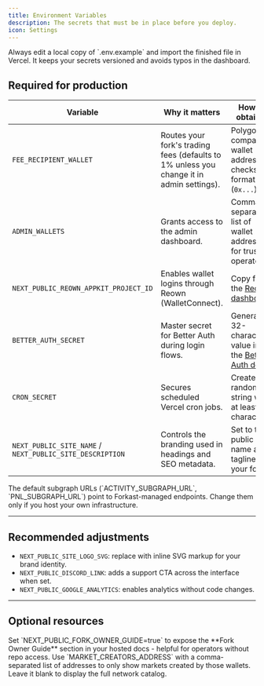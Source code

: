 ```yaml
---
title: Environment Variables
description: The secrets that must be in place before you deploy.
icon: Settings
---
```



<Callout type="warning">
  Always edit a local copy of `.env.example` and import the finished file in Vercel. It keeps your secrets versioned and avoids typos in the dashboard.
</Callout>

## Required for production

| Variable | Why it matters | How to obtain it |
| --- | --- | --- |
| `FEE_RECIPIENT_WALLET` | Routes your fork's trading fees (defaults to 1% unless you change it in admin settings). | Polygon-compatible wallet address in checksum format (`0x...`). |
| `ADMIN_WALLETS` | Grants access to the admin dashboard. | Comma-separated list of wallet addresses for trusted operators. |
| `NEXT_PUBLIC_REOWN_APPKIT_PROJECT_ID` | Enables wallet logins through Reown (WalletConnect). | Copy from the [Reown dashboard](https://dashboard.reown.com/). |
| `BETTER_AUTH_SECRET` | Master secret for Better Auth during login flows. | Generate a 32-character value in the [Better Auth docs](https://www.better-auth.com/docs/installation#set-environment-variables). |
| `CRON_SECRET` | Secures scheduled Vercel cron jobs. | Create any random string with at least 16 characters. |
| `NEXT_PUBLIC_SITE_NAME` / `NEXT_PUBLIC_SITE_DESCRIPTION` | Controls the branding used in headings and SEO metadata. | Set to the public name and tagline for your fork. |

<Callout type="info">
  The default subgraph URLs (`ACTIVITY_SUBGRAPH_URL`, `PNL_SUBGRAPH_URL`) point to Forkast-managed endpoints. Change them only if you host your own infrastructure.
</Callout>

---

## Recommended adjustments

- `NEXT_PUBLIC_SITE_LOGO_SVG`: replace with inline SVG markup for your brand identity.
- `NEXT_PUBLIC_DISCORD_LINK`: adds a support CTA across the interface when set.
- `NEXT_PUBLIC_GOOGLE_ANALYTICS`: enables analytics without code changes.

---

## Optional resources

<Accordions>
  <Accordion title="Enable this guide inside your fork" icon="BookOpen">
    Set `NEXT_PUBLIC_FORK_OWNER_GUIDE=true` to expose the **Fork Owner Guide** section in your hosted docs - helpful for operators without repo access.
  </Accordion>
  <Accordion title="Restrict markets to specific creators" icon="Users">
    Use `MARKET_CREATORS_ADDRESS` with a comma-separated list of addresses to only show markets created by those wallets. Leave it blank to display the full network catalog.
  </Accordion>
</Accordions>
